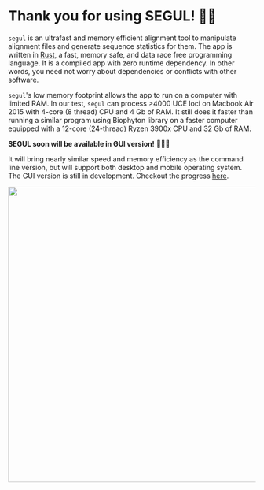 # Thank you for using SEGUL! 🙏🏻

`segul` is an ultrafast and memory efficient alignment tool to manipulate alignment files and generate sequence statistics for them. The app is written in [Rust](https://www.rust-lang.org/), a fast, memory safe, and data race free programming language. It is a compiled app with zero runtime dependency. In other words, you need not worry about dependencies or conflicts with other software.

`segul`'s low memory footprint allows the app to run on a computer with limited RAM. In our test, `segul` can process >4000 UCE loci on Macbook Air 2015 with 4-core (8 thread) CPU and 4 Gb of RAM. It still does it faster than running a similar program using Biophyton library on a faster computer equipped with a 12-core (24-thread) Ryzen 3900x CPU and 32 Gb of RAM.

**SEGUL soon will be available in GUI version!** 🎉🎉🎉

It will bring nearly similar speed and memory efficiency as the command line version, but will support both desktop and mobile operating system. The GUI version is still in development. Checkout the progress [here](https://github.com/hhandika/segui).

<img
  src="https://raw.githubusercontent.com/hhandika/segul-docs/main/assets/img/segui_mb.png"
  width="600"
/>
